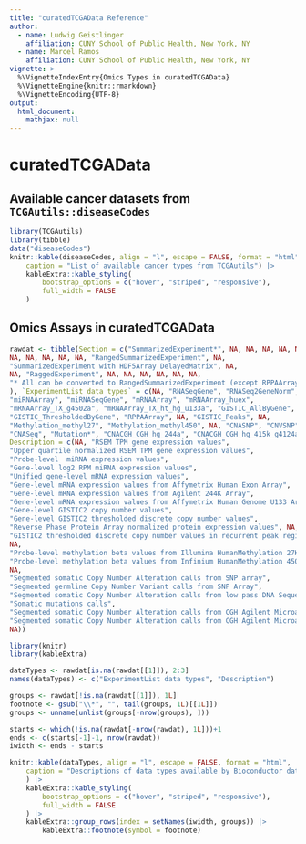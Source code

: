 ```yaml
---
title: "curatedTCGAData Reference"
author:
  - name: Ludwig Geistlinger
    affiliation: CUNY School of Public Health, New York, NY
  - name: Marcel Ramos
    affiliation: CUNY School of Public Health, New York, NY
vignette: >
  %\VignetteIndexEntry{Omics Types in curatedTCGAData}
  %\VignetteEngine{knitr::rmarkdown}
  %\VignetteEncoding{UTF-8}
output:
  html_document:
    mathjax: null
---
```


# curatedTCGAData

## Available cancer datasets from `TCGAutils::diseaseCodes`

```r
library(TCGAutils)
library(tibble)
data("diseaseCodes")
knitr::kable(diseaseCodes, align = "l", escape = FALSE, format = "html",
    caption = "List of available cancer types from TCGAutils") |>
    kableExtra::kable_styling(
        bootstrap_options = c("hover", "striped", "responsive"),
        full_width = FALSE
    )
```

## Omics Assays in curatedTCGAData

```r
rawdat <- tibble(Section = c("SummarizedExperiment*", NA, NA, NA, NA, NA, NA,
NA, NA, NA, NA, NA, "RangedSummarizedExperiment", NA,
"SummarizedExperiment with HDF5Array DelayedMatrix", NA,
NA, "RaggedExperiment", NA, NA, NA, NA, NA, NA,
"* All can be converted to RangedSummarizedExperiment (except RPPAArray) with TCGAutils"
), `ExperimentList data types` = c(NA, "RNASeqGene", "RNASeq2GeneNorm",
"miRNAArray", "miRNASeqGene", "mRNAArray", "mRNAArray_huex",
"mRNAArray_TX_g4502a", "mRNAArray_TX_ht_hg_u133a", "GISTIC_AllByGene",
"GISTIC_ThresholdedByGene", "RPPAArray", NA, "GISTIC_Peaks", NA,
"Methylation_methyl27", "Methylation_methyl450", NA, "CNASNP", "CNVSNP",
"CNASeq", "Mutation*", "CNACGH_CGH_hg_244a", "CNACGH_CGH_hg_415k_g4124a", NA),
Description = c(NA, "RSEM TPM gene expression values",
"Upper quartile normalized RSEM TPM gene expression values",
"Probe-level  miRNA expression values",
"Gene-level log2 RPM miRNA expression values",
"Unified gene-level mRNA expression values",
"Gene-level mRNA expression values from Affymetrix Human Exon Array",
"Gene-level mRNA expression values from Agilent 244K Array",
"Gene-level mRNA expression values from Affymetrix Human Genome U133 Array",
"Gene-level GISTIC2 copy number values",
"Gene-level GISTIC2 thresholded discrete copy number values",
"Reverse Phase Protein Array normalized protein expression values", NA,
"GISTIC2 thresholded discrete copy number values in recurrent peak regions",
NA,
"Probe-level methylation beta values from Illumina HumanMethylation 27K BeadChip",
"Probe-level methylation beta values from Infinium HumanMethylation 450K BeadChip",
NA,
"Segmented somatic Copy Number Alteration calls from SNP array",
"Segmented germline Copy Number Variant calls from SNP Array",
"Segmented somatic Copy Number Alteration calls from low pass DNA Sequencing",
"Somatic mutations calls",
"Segmented somatic Copy Number Alteration calls from CGH Agilent Microarray 244A",
"Segmented somatic Copy Number Alteration calls from CGH Agilent Microarray 415K",
NA))
```

```r
library(knitr)
library(kableExtra)

dataTypes <- rawdat[is.na(rawdat[[1]]), 2:3]
names(dataTypes) <- c("ExperimentList data types", "Description")

groups <- rawdat[!is.na(rawdat[[1]]), 1L]
footnote <- gsub("\\*", "", tail(groups, 1L)[[1L]])
groups <- unname(unlist(groups[-nrow(groups), ]))

starts <- which(!is.na(rawdat[-nrow(rawdat), 1L]))+1
ends <- c(starts[-1]-1, nrow(rawdat))
iwidth <- ends - starts
```

```r
knitr::kable(dataTypes, align = "l", escape = FALSE, format = "html",
    caption = "Descriptions of data types available by Bioconductor data class"
    ) |>
    kableExtra::kable_styling(
        bootstrap_options = c("hover", "striped", "responsive"),
        full_width = FALSE
    ) |>
    kableExtra::group_rows(index = setNames(iwidth, groups)) |>
        kableExtra::footnote(symbol = footnote)
```

